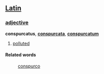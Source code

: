==[[Latin]]==
===[[adjective]]===
'''conspurcatus''', '''[[conspurcata]]''', '''[[conspurcatum]]'''

#[[polluted]]
====Related words====
: [[conspurco]]